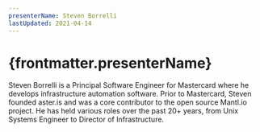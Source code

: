 ```yaml
---
presenterName: Steven Borrelli
lastUpdated: 2021-04-14
---
```


# {frontmatter.presenterName}

Steven Borrelli is a Principal Software Engineer for Mastercard where he develops infrastructure automation software.
Prior to Mastercard, Steven founded aster.is and was a core contributor to the open source Mantl.io project.
He has held various roles over the past 20+ years, from Unix Systems Engineer to Director of Infrastructure.
